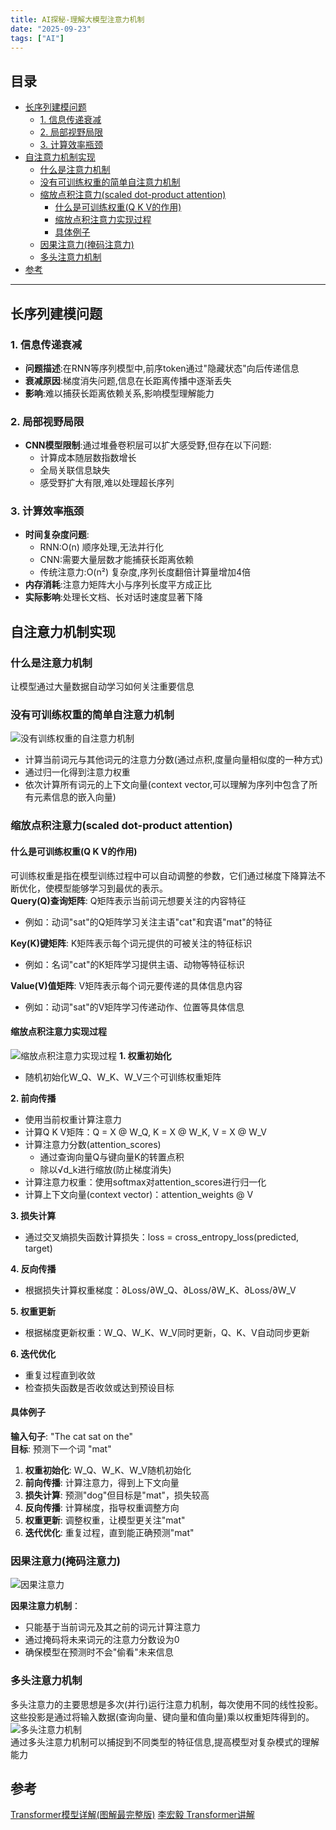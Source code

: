 ```yaml
---
title: AI探秘-理解大模型注意力机制
date: "2025-09-23"
tags: ["AI"]
---
```


## 目录

- [长序列建模问题](#长序列建模问题)
  - [1. 信息传递衰减](#1-信息传递衰减)
  - [2. 局部视野局限](#2-局部视野局限)
  - [3. 计算效率瓶颈](#3-计算效率瓶颈)
- [自注意力机制实现](#自注意力机制实现)
  - [什么是注意力机制](#什么是注意力机制)
  - [没有可训练权重的简单自注意力机制](#没有可训练权重的简单自注意力机制)
  - [缩放点积注意力(scaled dot-product attention)](#缩放点积注意力scaled-dot-product-attention)
    - [什么是可训练权重(Q K V的作用)](#什么是可训练权重q-k-v的作用)
    - [缩放点积注意力实现过程](#缩放点积注意力实现过程)
    - [具体例子](#具体例子)
  - [因果注意力(掩码注意力)](#因果注意力掩码注意力)
  - [多头注意力机制](#多头注意力机制)
- [参考](#参考)

---

## 长序列建模问题

### 1. 信息传递衰减
- **问题描述**:在RNN等序列模型中,前序token通过"隐藏状态"向后传递信息
- **衰减原因**:梯度消失问题,信息在长距离传播中逐渐丢失
- **影响**:难以捕获长距离依赖关系,影响模型理解能力

### 2. 局部视野局限
- **CNN模型限制**:通过堆叠卷积层可以扩大感受野,但存在以下问题:
  - 计算成本随层数指数增长
  - 全局关联信息缺失
  - 感受野扩大有限,难以处理超长序列

### 3. 计算效率瓶颈
- **时间复杂度问题**:
  - RNN:O(n) 顺序处理,无法并行化
  - CNN:需要大量层数才能捕获长距离依赖
  - 传统注意力:O(n²) 复杂度,序列长度翻倍计算量增加4倍
- **内存消耗**:注意力矩阵大小与序列长度平方成正比
- **实际影响**:处理长文档、长对话时速度显著下降

## 自注意力机制实现
### 什么是注意力机制
让模型通过大量数据自动学习如何关注重要信息

### 没有可训练权重的简单自注意力机制
![没有训练权重的自注意力机制](/static/images/aiStatic/buildLLMAttention/noWeight.png)
* 计算当前词元与其他词元的注意力分数(通过点积,度量向量相似度的一种方式)
* 通过归一化得到注意力权重
* 依次计算所有词元的上下文向量(context vector,可以理解为序列中包含了所有元素信息的嵌入向量)

### 缩放点积注意力(scaled dot-product attention)

#### 什么是可训练权重(Q K V的作用)
可训练权重是指在模型训练过程中可以自动调整的参数，它们通过梯度下降算法不断优化，使模型能够学习到最优的表示。  
**Query(Q)查询矩阵**: Q矩阵表示当前词元想要关注的内容特征
* 例如：动词"sat"的Q矩阵学习关注主语"cat"和宾语"mat"的特征

**Key(K)键矩阵**: K矩阵表示每个词元提供的可被关注的特征标识
* 例如：名词"cat"的K矩阵学习提供主语、动物等特征标识

**Value(V)值矩阵**: V矩阵表示每个词元要传递的具体信息内容
* 例如：动词"sat"的V矩阵学习传递动作、位置等具体信息

#### 缩放点积注意力实现过程
![缩放点积注意力实现过程](/static/images/aiStatic/buildLLMAttention/attentionGet.png)
**1. 权重初始化**
- 随机初始化W_Q、W_K、W_V三个可训练权重矩阵  

**2. 前向传播**
- 使用当前权重计算注意力
- 计算Q K V矩阵：Q = X @ W_Q, K = X @ W_K, V = X @ W_V
- 计算注意力分数(attention_scores)
  - 通过查询向量Q与键向量K的转置点积
  - 除以√d_k进行缩放(防止梯度消失)
- 计算注意力权重：使用softmax对attention_scores进行归一化
- 计算上下文向量(context vector)：attention_weights @ V

**3. 损失计算**
- 通过交叉熵损失函数计算损失：loss = cross_entropy_loss(predicted, target)

**4. 反向传播**
- 根据损失计算权重梯度：∂Loss/∂W_Q、∂Loss/∂W_K、∂Loss/∂W_V

**5. 权重更新**
- 根据梯度更新权重：W_Q、W_K、W_V同时更新，Q、K、V自动同步更新

**6. 迭代优化**
- 重复过程直到收敛
- 检查损失函数是否收敛或达到预设目标

#### 具体例子
**输入句子**: "The cat sat on the"  
**目标**: 预测下一个词 "mat"

1. **权重初始化**: W_Q、W_K、W_V随机初始化
2. **前向传播**: 计算注意力，得到上下文向量
3. **损失计算**: 预测"dog"但目标是"mat"，损失较高
4. **反向传播**: 计算梯度，指导权重调整方向
5. **权重更新**: 调整权重，让模型更关注"mat"
6. **迭代优化**: 重复过程，直到能正确预测"mat"


### 因果注意力(掩码注意力)
![因果注意力](/static/images/aiStatic/buildLLMAttention/reasonAttention.png)

**因果注意力机制**：
- 只能基于当前词元及其之前的词元计算注意力
- 通过掩码将未来词元的注意力分数设为0
- 确保模型在预测时不会"偷看"未来信息

### 多头注意力机制
多头注意力的主要思想是多次(并行)运行注意力机制，每次使用不同的线性投影。这些投影是通过将输入数据(查询向量、键向量和值向量)乘以权重矩阵得到的。
![多头注意力机制](/static/images/aiStatic/buildLLMAttention/multiAttention.png)  
通过多头注意力机制可以捕捉到不同类型的特征信息,提高模型对复杂模式的理解能力


## 参考
[Transformer模型详解(图解最完整版)](https://zhuanlan.zhihu.com/p/338817680)
[李宏毅 Transformer讲解](https://www.youtube.com/watch?v=ugWDIIOHtPA&list=PLJV_el3uVTsOK_ZK5L0Iv_EQoL1JefRL4&index=61)








